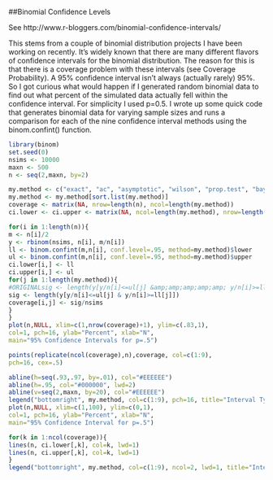 ##Binomial Confidence Levels

See http://www.r-bloggers.com/binomial-confidence-intervals/

This stems from a couple of binomial distribution projects I have been working on recently.  It’s widely known that there are many different flavors of confidence intervals for the binomial distribution.  The reason for this is that there is a coverage problem with these intervals (see Coverage Probability).  A 95% confidence interval isn’t always (actually rarely) 95%.  So I got curious what would happen if I generated random binomial data to find out what percent of the simulated data actually fell within the confidence interval.  For simplicity I used p=0.5.  I wrote up some quick code that generates binomial data for varying sample sizes and runs a comparison for each of the nine confidence interval methods using the binom.confint() function.

```r
library(binom)
set.seed(0)
nsims <- 10000
maxn <- 500
n <- seq(2,maxn, by=2)

my.method <- c("exact", "ac", "asymptotic", "wilson", "prop.test", "bayes", "logit", "cloglog", "probit")
my.method <- my.method[sort.list(my.method)]
coverage <- matrix(NA, nrow=length(n), ncol=length(my.method))
ci.lower <- ci.upper <- matrix(NA, ncol=length(my.method), nrow=length(n))

for(i in 1:length(n)){
m <- n[i]/2
y <- rbinom(nsims, n[i], m/n[i])
ll <- binom.confint(m,n[i], conf.level=.95, method=my.method)$lower
ul <- binom.confint(m,n[i], conf.level=.95, method=my.method)$upper
ci.lower[i,] <- ll
ci.upper[i,] <- ul
for(j in 1:length(my.method)){
#ORIGINALsig <- length(y[y/n[i]<=ul[j] &amp;amp;amp;amp;amp; y/n[i]>=ll[j]])
sig <- length(y[y/n[i]<=ul[j] & y/n[i]>=ll[j]])
coverage[i,j] <- sig/nsims
}
}
plot(n,NULL, xlim=c(1,nrow(coverage)+1), ylim=c(.83,1),
col=1, pch=16, ylab="Percent", xlab="N",
main="95% Confidence Intervals for p=.5")

points(replicate(ncol(coverage),n),coverage, col=c(1:9),
pch=16, cex=.5)

abline(h=seq(.93,.97, by=.01), col="#EEEEEE")
abline(h=.95, col="#000000", lwd=2)
abline(v=seq(2,maxn, by=20), col="#EEEEEE")
legend("bottomright", my.method, col=c(1:9), pch=16, title="Interval Types", bg="#FFFFFF")
plot(n,NULL, xlim=c(1,100), ylim=c(0,1),
col=1, pch=16, ylab="Percent", xlab="N",
main="95% Confidence Interval for p=.5")

for(k in 1:ncol(coverage)){
lines(n, ci.lower[,k], col=k, lwd=1)
lines(n, ci.upper[,k], col=k, lwd=1)
}
legend("bottomright", my.method, col=c(1:9), ncol=2, lwd=1, title="Interval Types", bg="#FFFFFF")



```


